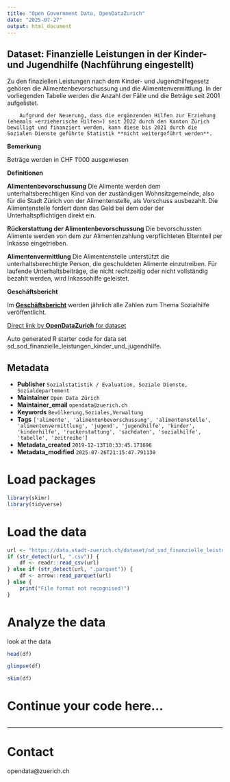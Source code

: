 ```yaml
---
title: "Open Government Data, OpenDataZurich"
date: "2025-07-27"
output: html_document
---
```


## Dataset: Finanzielle Leistungen in der Kinder- und Jugendhilfe (Nachführung eingestellt)

Zu den finaziellen Leistungen nach dem Kinder- und Jugendhilfegesetz gehören die Alimentenbevorschussung und die Alimentenvermittlung. In der vorliegenden Tabelle werden die Anzahl der Fälle und die Beträge seit 2001 aufgelistet.

		Aufgrund der Neuerung, dass die ergänzenden Hilfen zur Erziehung (ehemals «erzieherische Hilfen») seit 2022 durch den Kanton Zürich bewilligt und finanziert werden, kann diese bis 2021 durch die Sozialen Dienste geführte Statistik **nicht weitergeführt werden**.


**Bemerkung**


Beträge werden in CHF 1'000 ausgewiesen


[]()

**Definitionen**


**Alimentenbevorschussung**
Die Alimente werden dem unterhaltsberechtigen Kind von der zuständigen Wohnsitzgemeinde, also für die Stadt Zürich von der Alimentenstelle, als Vorschuss ausbezahlt. Die Alimentenstelle fordert dann das Geld bei dem oder der Unterhaltspflichtigen direkt ein.

**Rückerstattung der Alimentenbevorschussung**
Die bevorschussten Alimente werden von dem zur Alimentenzahlung verpflichteten Elternteil per Inkasso eingetrieben.

**Alimentenvermittlung**
Die Alimentenstelle unterstützt die unterhaltsberechtigte Person, die geschuldeten Alimente einzutreiben. Für laufende Unterhaltsbeiträge, die nicht rechtzeitig oder nicht vollständig bezahlt werden, wird Inkassohilfe geleistet.


[]()

**Geschäftsbericht**


Im [**Geschäftsbericht**](https://www.stadt-zuerich.ch/geschaeftsbericht) werden jährlich alle Zahlen zum Thema Sozialhilfe veröffentlicht.


[]()



[Direct link by **OpenDataZurich** for dataset](https://data.stadt-zuerich.ch/dataset/sd_sod_finanzielle_leistungen_kinder_und_jugendhilfe)

Auto generated R starter code for data set sd_sod_finanzielle_leistungen_kinder_und_jugendhilfe.

## Metadata

- **Publisher** `Sozialstatistik / Evaluation, Soziale Dienste, Sozialdepartement`
- **Maintainer** `Open Data Zürich`
- **Maintainer_email** `opendata@zuerich.ch`
- **Keywords** `Bevölk­erung,Soziales,Ver­walt­ung`
- **Tags** `['alimente', 'alimentenbevorschussung', 'alimentenstelle', 'alimentenvermittlung', 'jugend', 'jugendhilfe', 'kinder', 'kinderhilfe', 'ruckerstattung', 'sachdaten', 'sozialhilfe', 'tabelle', 'zeitreihe']`
- **Metadata_created** `2019-12-13T10:33:45.171696`
- **Metadata_modified** `2025-07-26T21:15:47.791130`


# Load packages

```r
library(skimr)
library(tidyverse)
```

# Load the data

```r
url <- "https://data.stadt-zuerich.ch/dataset/sd_sod_finanzielle_leistungen_kinder_und_jugendhilfe/download/sd_sod_finanzielle_leistungen_kinder_und_jugendhilfe.csv"
if (str_detect(url, ".csv")) {
    df <- readr::read_csv(url)
} else if (str_detect(url, ".parquet")) {
    df <- arrow::read_parquet(url)
} else {
    print("File format not recognised!")
}
```

# Analyze the data

look at the data
```r
head(df)
```

```r
glimpse(df)
```

```r
skim(df)
```

# Continue your code here...

```r

```

------------------------------------------------------------------------

# Contact

opendata@zuerich.ch
